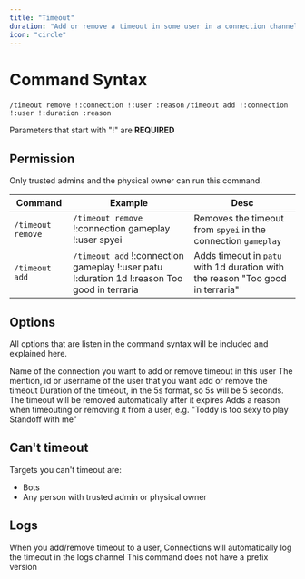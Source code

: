 ```yaml
---
title: "Timeout"
duration: "Add or remove a timeout in some user in a connection channel, so the server will not receive messages from this user until the timeout ends"
icon: "circle"
---
```


# Command Syntax

`/timeout remove !:connection !:user :reason`
`/timeout add !:connection !:user !:duration :reason`

<Warning>Parameters that start with "!" are **REQUIRED**</Warning>

## Permission

Only trusted admins and the physical owner can run this command.

| Command           | Example                                                                                      | Desc                                                                           |
| ----------------- | -------------------------------------------------------------------------------------------- | ------------------------------------------------------------------------------ |
| `/timeout remove` | `/timeout remove` !:connection gameplay !:user spyei                                         | Removes the timeout from `spyei` in the connection `gameplay`                  |
| `/timeout add`    | `/timeout add` !:connection gameplay !:user patu !:duration 1d !:reason Too good in terraria | Adds timeout in `patu` with 1d duration with the reason "Too good in terraria" |

## Options

All options that are listen in the command syntax will be included and explained here.

<CardGroup cols={2}>
  <Card title="Connection">
    Name of the connection you want to add or remove timeout in this user
  </Card>
  <Card title="User">
    The mention, id or username of the user that you want add or remove the
    timeout
  </Card>
  <Card title="Duration">
    Duration of the timeout, in the 5s format, so 5s will be 5 seconds. The
    timeout will be removed automatically after it expires
  </Card>
  <Card title="Reason">
    Adds a reason when timeouting or removing it from a user, e.g. "Toddy is too
    sexy to play Standoff with me"
  </Card>
</CardGroup>

## Can't timeout

Targets you can't timeout are:

- Bots
- Any person with trusted admin or physical owner

## Logs

<Info>
  When you add/remove timeout to a user, Connections will automatically log the
  timeout in the logs channel
</Info>
<Warning>This command does not have a prefix version</Warning>
